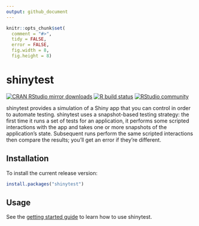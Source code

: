 ```yaml
---
output: github_document
---
```


```r
knitr::opts_chunk$set(
  comment = "#>",
  tidy = FALSE,
  error = FALSE,
  fig.width = 8,
  fig.height = 8)
```

# shinytest

<!-- badges: start -->
[![CRAN RStudio mirror downloads](http://cranlogs.r-pkg.org/badges/shinytest)](http://www.r-pkg.org/pkg/shinytest)
[![R build status](https://github.com/rstudio/shinytest/workflows/R-CMD-check/badge.svg)](https://github.com/rstudio/shinytest/actions)
[![RStudio community](https://img.shields.io/badge/community-shinytest-blue?style=social&logo=rstudio&logoColor=75AADB)](https://community.rstudio.com/tags/c/shiny/8/shinytest)
<!-- badges: end -->

shinytest provides a simulation of a Shiny app that you can control in order to automate testing. shinytest uses a snapshot-based testing strategy: the first time it runs a set of tests for an application, it performs some scripted interactions with the app and takes one or more snapshots of the application’s state. Subsequent runs perform the same scripted interactions then compare the results; you'll get an error if they're different.

## Installation

To install the current release version:

```r
install.packages("shinytest")
```

## Usage

See the [getting started guide](https://rstudio.github.io/shinytest/articles/shinytest.html) to learn how to use shinytest.
